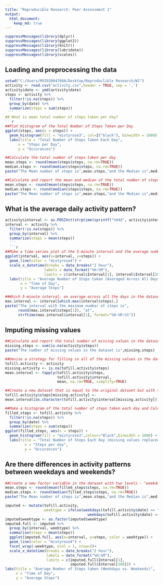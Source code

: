 ```yaml
---
title: "Reproducible Research: Peer Assessment 1"
output: 
  html_document:
    keep_md: true
---
```

```r
suppressMessages(library(dplyr))
suppressMessages(library(ggplot2))
suppressMessages(library(knitr))
suppressMessages(library(lubridate))
suppressMessages(library(scales))
```
## Loading and preprocessing the data
```r
setwd("C:/Users/MXI02004708A/Desktop/Reproduclible Research/W2")
activity <- read.csv("activity.csv",header = TRUE, sep = ',')
activity$date <- ymd(activity$date)
steps <- activity %>% 
  filter(!is.na(steps)) %>%
  group_by(date) %>% 
  summarize(steps = sum(steps))
 ``` 
## What is mean total number of steps taken per day?
```r
##Plot Histogram of the Total Number of Steps Taken per Day
ggplot(steps, aes(x = steps)) +
  geom_histogram(fill = "mistyrose3", col=I("black"), binwidth = 1000) +
  labs(title = "Total Number of Steps Taken Each Day",
      x = "Steps per Day", 
      y = "Occurances")
```
```r
##Calculate the total number of steps taken per day
mean.steps <- round(mean(steps$steps, na.rm=TRUE))
median.steps <- round(median(steps$steps, na.rm=TRUE))
paste("The Mean number of steps is",mean.steps,"and the Median is",median.steps)
```
```r
##Calculate and report the mean and median of the total number of steps taken per day
mean.steps <- round(mean(steps$steps, na.rm=TRUE))
median.steps <- round(median(steps$steps, na.rm=TRUE))
paste("The Mean number of steps is",mean.steps,"and the Median is",median.steps)
```

## What is the average daily activity pattern?

```r
activity$interval <- as.POSIXct(strptime(sprintf("%04d", activity$interval), "%H%M"))
interval <- activity %>% 
  filter(!is.na(steps)) %>% 
  group_by(interval) %>% 
  summarize(steps = mean(steps))
  ```
  ```{r}
##Make a time series plot of the 5-minute interval and the average number of steps taken, averaged across all days.
ggplot(interval, aes(x=interval, y=steps)) +
  geom_line(color = "mistyrose4") +
  scale_x_datetime(breaks = date_breaks("2 hour"), 
                  labels = date_format("%H:%M"),
                  limits = c(interval$Interval[1], interval$Interval[288])) +
  labs(title = "Average Number of Steps taken (Averaged Across All Days)", 
       x = "Time of Day", 
       y = "Average Steps")
```
```r
##Which 5-minute interval, on average across all the days in the dataset, contains the maximum number of steps?
max.interval <- interval[which.max(interval$steps),]
paste("The interval with the maximum number of steps is",
      round(max.interval$steps[1]), "at",
      strftime(max.interval$interval[1], format="%H:%M:%S"))
```

## Imputing missing values

```r
##Calculate and report the total number of missing values in the dataset (i.e. the total number of rows with NAs)
missing.steps <- sum(is.na(activity$steps))
paste("The number of missing values in the dataset is",missing.steps)
```
```r
##Devise a strategy for filling in all of the missing values in the dataset. The strategy does not need to be sophisticated. For example, you could use the mean/median for that day, or the mean for that 5-minute interval, etc.
tofill.activity <- activity
missing.activity <- is.na(tofill.activity$steps)
mean.interval <- tapply(tofill.activity$steps,
                        tofill.activity$interval,
                        mean, na.rm=TRUE, simplify=TRUE)
```
```r
##Create a new dataset that is equal to the original dataset but with the missing data filled in.
tofill.activity$steps[missing.activity] <-
mean.interval[as.character(tofill.activity$interval[missing.activity])]

##Make a histogram of the total number of steps taken each day and Calculate and report the mean and median total number of steps taken per day.
filled_steps <- tofill.activity %>%
  filter(!is.na(steps)) %>% 
  group_by(date) %>% 
  summarize(steps = sum(steps))
ggplot(filled_steps, aes(x = steps)) +
  geom_histogram(fill = "mistyrose3",colour="Black",binwidth = 1000) +
  labs(title = "Total Number of Steps Each Day (missing values replaced)",
         x = "Steps per day",
         y = "Occurances")
```
## Are there differences in activity patterns between weekdays and weekends?

```r
##Create a new factor variable in the dataset with two levels - "weekday" and "weekend" indicating whether a given date is a weekday or weekend day & Make a panel plot containing a time series plot.
mean.steps <- round(mean(filled_steps$steps, na.rm=TRUE))
median.steps <- round(median(filled_steps$steps, na.rm=TRUE))
paste("The Mean number of steps is",mean.steps,"and the Median is",median.steps)

imputed <- mutate(tofill.activity, 
                  weektype = ifelse(weekdays(tofill.activity$date) == "Saturday" |
                                      weekdays(tofill.activity$date) == "Sunday", "Weekend", "Weekday"))
imputed$weektype <- as.factor(imputed$weektype)
imputed.full <- imputed %>%
  group_by(interval, weektype) %>%
  summarise(steps = mean(steps)) 
  ggplot(imputed.full, aes(x=interval, y=steps, color = weektype)) +
  geom_line(color = "mistyrose4") +
  facet_wrap(~weektype, ncol = 1, nrow=2)+
  scale_x_datetime(breaks = date_breaks("2 hour"),
                   labels = date_format("%H:%M"),
                   limits = c(imputed.full$Interval[1],
                              imputed.full$Interval[288])) +
labs(title = "Average Number of Steps taken (Weekdays vs. Weekends)",
     x = "Time of Day", 
     y = "Average Steps")
```
